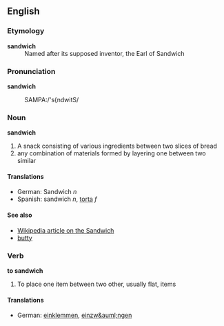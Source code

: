 ==English==
===Etymology===
;'''sandwich'''
:Named after its supposed inventor, the Earl of Sandwich

===Pronunciation===
'''sandwich'''
:SAMPA:/'s{ndwitS/

===Noun===
'''sandwich''' 
#A snack consisting of various ingredients between two slices of bread
#any combination of materials formed by layering one between two similar

====Translations====
*German: Sandwich ''n''
*Spanish: sandwich ''n'', [[torta]] ''f''

====See also====
*[[en:sandwich|Wikipedia article on the Sandwich]]
*[[butty]]

===Verb===
'''to sandwich'''
#To place one item between two other, usually flat, items

====Translations====
*German: [[einklemmen]], [[einzw&auml;ngen]]